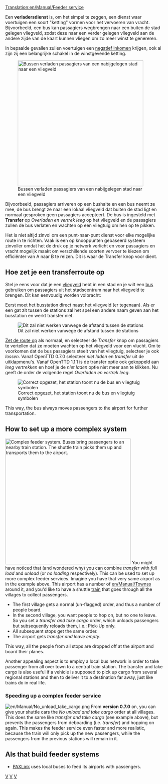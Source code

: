 [[Translation:en/Manual/Feeder service]]
{{nl/Vertaling|en/Feeder Service|20}}

{{nl/Opmerking|Als je een [[nl/Manual/Twee-richtingen verladersdienst|twee-richtingen verladersdienst]] wil opstarten kijk dan hier. De methode beschrijft op deze pagina alleen de een-richting verladersdienst.}}
Een '''verladersdienst''' is, om het simpel te zeggen, een dienst waar voertuigen een soort "ketting" vormen voor het vervoeren van vracht. Bijvoorbeeld, een bus kan passagiers wegbrengen naar een buiten de stad gelegen vliegveld, zodat deze naar een verder gelegen vliegveld aan de andere zijde van de kaart kunnen vliegen om zo meer winst te genereren.

In bepaalde gevallen zullen voertuigen een [[nl/Manual/Negatieve inkomsten met verladersdiensten|negatief inkomen]] krijgen, ook al zijn zij een belangrijke schakel in de winstgevende ketting.

[[File:en/Manual/Feeder service.png|right|thumb|400px|Bussen verladen passagiers van een nabijgelegen stad naar een vliegveld]]

Bijvoorbeeld, passagiers arriveren op een bushalte en een bus neemt ze mee, de bus brengt ze naar een lokaal vliegveld dat buiten de stad ligt en normaal gesproken geen passagiers accepteert. De bus is ingesteld met '''Transfer''' op ''Overladen en vertrek leeg'' op het vliegveld en de passagiers zullen de bus verlaten en wachten op een vliegtuig om hen op te pikken.

Het is niet altijd zinvol om een punt-naar-punt dienst voor elke mogelijke route in te richten. Vaak is een op knooppunten gebaseerd systeem zinvoller omdat het de druk op je netwerk verlicht en voor passagiers en vracht mogelijk maakt om verschillende soorten vervoer te kiezen om efficiënter van A naar B te reizen. Dit is waar de Transfer knop voor dient.

==Hoe zet je een transferroute op==
Stel je eens voor dat je een [[nl/Manual/Vliegveld|vliegveld]] hebt in een stad en je wilt een [[nl/Manual/Base Set/Road Vehicles/Bussen|bus]] gebruiken om passagiers uit het stadscentrum naar het vliegveld te brengen. Dit kan eenvoudig worden volbracht: 

Eerst moet het busstation direct naast het vliegveld (er tegenaan). Als er een gat zit tussen de stations zal het spel een andere naam geven aan het busstation en werkt transfer niet.

[[File:en/Manual/Feeder service wrong.png|none|frame|Dit zal niet werken vanwege de afstand tussen de stations]]

[[nl/Manual/Constructie|Zet de route op]] als normaal, en selecteer de ''Transfer'' knop om passagiers te vertellen dat ze moeten wachten op het vliegveld voor een vlucht. Om te voorkomen dat de bus passagiers steelt van het vliegtuig, selecteer je ook ''lossen''. Vanaf OpenTTD 0.7.0 selecteer ''niet laden'' en ''transfer'' uit de uitklapmenu's. Vanaf OpenTTD 1.1.1 is de transfer optie ook gekoppeld aan ''leeg vertrekken'' en hoef je de ''niet laden'' optie niet meer aan te klikken. Nu geeft de order de volgende regel ''Overladen en vertrek leeg''. 

[[File:en/Manual/Feeder service correct.png|none|frame|Correct opgezet, het station toont nu de bus en vliegtuig symbolen]]

This way, the bus always moves passengers to the airport for further transportation.

==How to set up a more complex system==
[[File:en/Manual/Complex feeder system.png|right|thumb|400px|Complex feeder system. Buses bring passengers to an nearby train station. The shuttle train picks them up and transports them to the airport.]]
You might have noticed that (and wondered why) you can combine ''transfer'' with ''full load'' and ''unload'' (or ''no loading'' respectively). This can be used to set up more complex feeder services.
Imagine you have that very same airport as in the example above. This airport has a number of [[en/Manual/Towns]]s around it, and you'd like to have a shuttle [[en/Manual/Trains|train]] that goes through all the villages to collect passengers.

* The first village gets a normal (un-flagged) order, and thus a number of people board.
* In the second village, you want people to hop on, but no one to leave. So you set a ''transfer and take cargo'' order, which unloads passengers but subsequently reloads them, i.e.: Pick-Up only.
* All subsequent stops get the same order.
* The airport gets ''transfer and leave empty''.

This way, all the people from all stops are dropped off at the airport and board their planes.

Another appealing aspect is to employ a local bus network in order to take passenger from all over town to a central train station. The transfer and take cargo is also useful if a vehicle is supposed to pick up cargo from several regional stations and then to deliver it to a destination far away, just like trains do in real life.

=== Speeding up a complex feeder service ===
[[File:en/Manual/No unload take cargo.png|right]]
From '''version 0.7.0''' on, you can give your shuttle cars the ''No unload and take cargo'' order at all villages. This does the same like ''transfer and take cargo'' (see example above), but prevents the passengers from deboarding (i.e. ''transfer'') and hopping on again. This makes the feeder service even faster and more realistic, because the train will only pick up the new passengers, while the passengers from the previous stations will remain in it.
{{en/Feature|0.7}}

== AIs that build feeder systems ==
* [http://www.tt-forums.net/viewtopic.php?f=65&t=41518 PAXLink] uses local buses to feed its airports with passengers.

[[Category:nl/Manual/Spelen|V]]
[[Category:nl/Manual/Voertuigen|V]]
[[Category:nl/Manual/Instellingen en voorkeuren|V]]